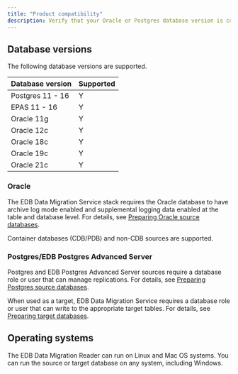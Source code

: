 ```yaml
---
title: "Product compatibility"
description: Verify that your Oracle or Postgres database version is compatible with EDB Data Migration Service.
---
```


<div id="supported_versions" class="registered_link"></div>

## Database versions

The following database versions are supported.

| Database version | Supported |
|------------------|-----------|
| Postgres 11 - 16 | Y         |
| EPAS 11 - 16     | Y         |
| Oracle 11g       | Y         |
| Oracle 12c       | Y         |
| Oracle 18c       | Y         |
| Oracle 19c       | Y         |
| Oracle 21c       | Y         |

### Oracle

The EDB Data Migration Service stack requires the Oracle database to have archive log mode enabled and supplemental logging data enabled at the table and database level. For details, see [Preparing Oracle source databases](./getting_started/preparing_db/preparing_oracle_source_databases.mdx).

Container databases (CDB/PDB) and non-CDB sources are supported.

### Postgres/EDB Postgres Advanced Server

Postgres and EDB Postgres Advanced Server sources require a database role or user that can manage replications. For details, see [Preparing Postgres source databases](./getting_started/preparing_db/preparing_postgres_source_databases.mdx).

When used as a target, EDB Data Migration Service requires a database role or user that can write to the appropriate target tables. For details, see [Preparing target databases](../ba_preview/getting_started/preparing_db.mdx).

## Operating systems

The EDB Data Migration Reader can run on Linux and Mac OS systems. You can run the source or target database on any system, including Windows.
